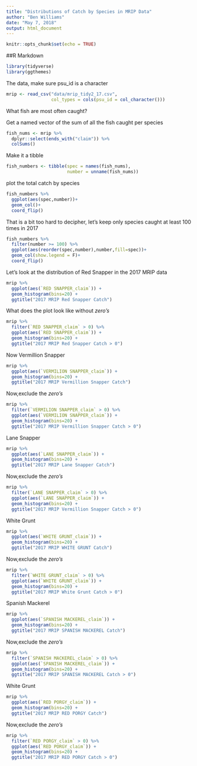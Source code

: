```yaml
---
title: "Distributions of Catch by Species in MRIP Data"
author: "Ben Williams"
date: "May 7, 2018"
output: html_document
---
```


```r
knitr::opts_chunk$set(echo = TRUE)
```

##R Markdown

```r
library(tidyverse)
library(ggthemes)
```

The data, make sure psu_id is a character

```r
mrip <- read_csv("data/mrip_tidy2_17.csv",
                 col_types = cols(psu_id = col_character()))

```

What fish are most often caught?

Get a named vector of the sum of all the fish caught per species
```r
fish_nums <- mrip %>% 
  dplyr::select(ends_with("claim")) %>% 
  colSums() 
```
Make it a tibble
```r
fish_numbers <- tibble(spec = names(fish_nums),
                       number = unname(fish_nums))
```

plot the total catch by species
```r
fish_numbers %>% 
  ggplot(aes(spec,number))+
  geom_col()+
  coord_flip()
```

That is a bit too hard to decipher, let's keep only species caught at least 100 times in 2017
```r
fish_numbers %>% 
  filter(number >= 100) %>% 
  ggplot(aes(reorder(spec,number),number,fill=spec))+
  geom_col(show.legend = F)+
  coord_flip()
```



Let's look at the distribution of Red Snapper in the 2017 MRIP data

```r
mrip %>% 
  ggplot(aes(`RED SNAPPER_claim`)) +
  geom_histogram(bins=20) +
  ggtitle("2017 MRIP Red Snapper Catch")
```

What does the plot look like without *zero's*

```r
mrip %>% 
  filter(`RED SNAPPER_claim` > 0) %>% 
  ggplot(aes(`RED SNAPPER_claim`)) +
  geom_histogram(bins=20) +
  ggtitle("2017 MRIP Red Snapper Catch > 0")
```

Now Vermillion Snapper
```r
mrip %>% 
  ggplot(aes(`VERMILION SNAPPER_claim`)) +
  geom_histogram(bins=20) +
  ggtitle("2017 MRIP Vermillion Snapper Catch")
```

Now,exclude the *zero's*

```r
mrip %>%
  filter(`VERMILION SNAPPER_claim` > 0) %>% 
  ggplot(aes(`VERMILION SNAPPER_claim`)) +
  geom_histogram(bins=20) +
  ggtitle("2017 MRIP Vermillion Snapper Catch > 0")
```

Lane Snapper
```r
mrip %>% 
  ggplot(aes(`LANE SNAPPER_claim`)) +
  geom_histogram(bins=20) +
  ggtitle("2017 MRIP Lane Snapper Catch")
```

Now,exclude the *zero's*

```r
mrip %>%
  filter(`LANE SNAPPER_claim` > 0) %>% 
  ggplot(aes(`LANE SNAPPER_claim`)) +
  geom_histogram(bins=20) +
  ggtitle("2017 MRIP Vermillion Snapper Catch > 0")
```

White Grunt
```r
mrip %>% 
  ggplot(aes(`WHITE GRUNT_claim`)) +
  geom_histogram(bins=20) +
  ggtitle("2017 MRIP WHITE GRUNT Catch")
```

Now,exclude the *zero's*

```r
mrip %>%
  filter(`WHITE GRUNT_claim` > 0) %>% 
  ggplot(aes(`WHITE GRUNT_claim`)) +
  geom_histogram(bins=20) +
  ggtitle("2017 MRIP White Grunt Catch > 0")
```

Spanish Mackerel
```r
mrip %>% 
  ggplot(aes(`SPANISH MACKEREL_claim`)) +
  geom_histogram(bins=20) +
  ggtitle("2017 MRIP SPANISH MACKEREL Catch")
```

Now,exclude the *zero's*

```r
mrip %>%
  filter(`SPANISH MACKEREL_claim` > 0) %>% 
  ggplot(aes(`SPANISH MACKEREL_claim`)) +
  geom_histogram(bins=20) +
  ggtitle("2017 MRIP SPANISH MACKEREL Catch > 0")
```

White Grunt
```r
mrip %>% 
  ggplot(aes(`RED PORGY_claim`)) +
  geom_histogram(bins=20) +
  ggtitle("2017 MRIP RED PORGY Catch")
```

Now,exclude the *zero's*

```r
mrip %>%
  filter(`RED PORGY_claim` > 0) %>% 
  ggplot(aes(`RED PORGY_claim`)) +
  geom_histogram(bins=20) +
  ggtitle("2017 MRIP RED PORGY Catch > 0")
```

